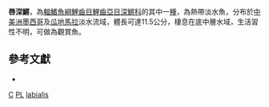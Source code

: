 {{Speciesbox
| taxon = Profundulus labialis
| binomial_authority = [[Günther|Günther]], 1866
| status = NE
| status_system = IUCN3.1
| synonyms = *''Fundulus labialis'', Günther, 1866
*''Profundulus mexicanus'', Álvarez & Carranza, 1951
*''Tlaloc mexicanus'', Álvarez & Carranza, 1951
}}

'''唇深鱂'''，為[[輻鰭魚綱|輻鰭魚綱]][[鯉齒目|鯉齒目]][[鯉齒亞目|鯉齒亞目]][[深鱂科|深鱂科]]的其中一[[種|種]]，為熱帶淡水魚，分布於[[中美洲|中美洲]][[墨西哥|墨西哥]]及[[瓜地馬拉|瓜地馬拉]]淡水流域，體長可達11.5公分，棲息在底中層水域，生活習性不明，可做為觀賞魚。
== 參考文獻 ==
*{{FishBase_species|genus=Profundulus|species=labialis|year=2014|month=10}}

{{魚類小作品}}

{{Taxonbar}}
[[Category:1866年描述的鱼类|C]]
[[Category:觀賞魚|PL]]
[[Category:深鱂屬|labialis]]